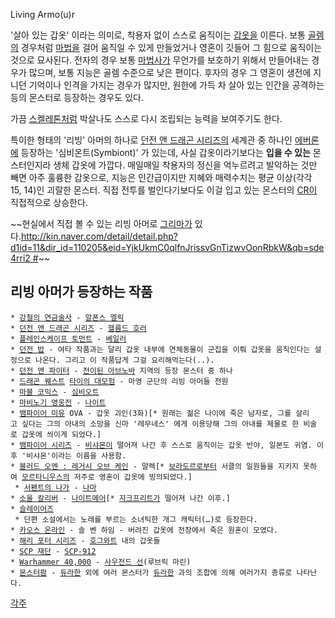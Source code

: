 Living Armo(u)r

'살아 있는 갑옷' 이라는 의미로, 착용자 없이 스스로 움직이는 [[갑옷]]을 이른다. 보통 [[골렘]]의 경우처럼 [[마법]]을 걸어 움직일 수 있게 만들었거나 영혼이 깃들어 그 힘으로 움직이는 것으로 묘사된다. 전자의 경우 보통 [[마법사]]가 무언가를 보호하기 위해서 만들어내는 경우가 많으며, 보통 지능은 골렘 수준으로 낮은 편이다. 후자의 경우 그 영혼이 생전에 지니던 기억이나 인격을 가지는 경우가 많지만, 원한에 가득 차 살아 있는 인간을 공격하는 등의 몬스터로 등장하는 경우도 있다.

가끔 [[스켈레톤]]처럼 박살나도 스스로 다시 조립되는 능력을 보여주기도 한다.

특이한 형태의 '리빙' 아머의 하나로 [[던전 앤 드래곤 시리즈]]의 세계관 중 하나인 [[에버론]]에 등장하는 '심비온트(Symbiont)' 가 있는데, 사실 갑옷이라기보다는 '''입을 수 있는''' 몬스터인지라 생체 갑옷에 가깝다. 매일매일 착용자의 정신을 억누르려고 발악하는 것만 빼면 아주 훌륭한 갑옷으로, 지능은 인간급이지만 지혜와 매력수치는 평균 이상(각각 15, 14)인 괴랄한 몬스터. 직접 전투를 벌인다기보다도 이걸 입고 있는 몬스터의 [[던전 앤 드래곤 시리즈/용어|CR]]이 직접적으로 상승한다.

~~현실에서 직접 볼 수 있는 리빙 아머로 [[그리마]]가 있다.[[http://kin.naver.com/detail/detail.php?d1id=11&dir_id=110205&eid=YjkUkmC0qlfnJrissvGnTizwvOonRbkW&qb=sde4rri2 #]]~~

== 리빙 아머가 등장하는 작품 ==
 * [[강철의 연금술사]] - [[알폰스 엘릭]]
 * [[던전 앤 드래곤 시리즈]] - [[헬름드 호러]]
 * [[플레인스케이프 토먼트]] - [[베일러]]
 * [[던전 밥]] - 여타 작품과는 달리 갑옷 내부에 연체동물이 군집을 이뤄 갑옷을 움직인다는 설정으로 나온다. 그리고 이 작품답게 그걸 요리해먹는다(..).
 * [[던전 앤 파이터]] - [[전이된 아브노바]] 지역의 등장 몬스터 중 하나
 * [[드래곤 퀘스트]] [[타이의 대모험]] - 마영 군단의 리빙 아머들 전원
 * [[마블 코믹스]] - [[심비오트]]
 * [[마비노기 영웅전]] - [[나이트]]
 * [[뱀파이어 미유]] OVA - 갑옷 괴인(3화)[* 원래는 젊은 나이에 죽은 남자로, 그를 살리고 싶다는 그의 아내의 소망을 신마 '레무네스' 에게 이용당해 그의 아내를 제물로 한 비술로 갑옷에 씌이게 되었다.]
 * [[뱀파이어 시리즈]] - [[비샤몬]]이 떨어져 나간 후 스스로 움직이는 갑옷 반야, 일본도 귀염. 이후 '비샤몬'이라는 이름을 사용함.
 * [[블러드 오멘 : 레거시 오브 케인]] - 말렉[* [[보라도르]]로부터 서클의 일원들을 지키지 못하여 [[모르타니우스]]의 저주로 영혼이 갑옷에 빙의되었다.]
  * [[서펜트의 나가]] - [[나마]]
 * [[소울 칼리버]] - [[나이트메어]][* [[지크프리트#s-4|지크프리트]]가 떨어져 나간 이후.]
 * [[슬레이어즈]]
  * 단편 소설에서는 노래를 부르는 소녀틱한 개그 캐릭터(…)로 등장한다.
 * [[카오스 온라인]] - 솔 벤 하임 - 버려진 갑옷에 전장에서 죽은 원혼이 모였다.
 * [[해리 포터 시리즈]] - [[호그와트]] 내의 갑옷들
 * [[SCP 재단]] - [[SCP-912]]
 * [[Warhammer 40,000]] - [[사우전드 선]](루브릭 마린)
 * [[몬스터팜]] - [[듀라한]] 외에 여러 몬스터가 [[듀라한]] 과의 조합에 의해 여러가지 종류로 나타난다. 


[[각주]]
